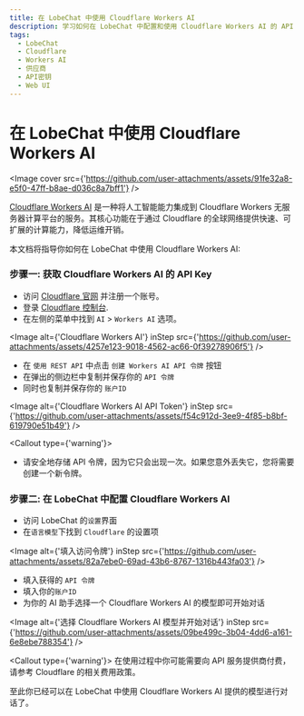 ```yaml
---
title: 在 LobeChat 中使用 Cloudflare Workers AI
description: 学习如何在 LobeChat 中配置和使用 Cloudflare Workers AI 的 API Key，以便开始对话和交互。
tags:
  - LobeChat
  - Cloudflare
  - Workers AI
  - 供应商
  - API密钥
  - Web UI
---
```


# 在 LobeChat 中使用 Cloudflare Workers AI

<Image
  cover
  src={'https://github.com/user-attachments/assets/91fe32a8-e5f0-47ff-b8ae-d036c8a7bff1'}
/>

[Cloudflare Workers AI](https://www.cloudflare.com/developer-platform/products/workers-ai/) 是一种将人工智能能力集成到 Cloudflare Workers 无服务器计算平台的服务。其核心功能在于通过 Cloudflare 的全球网络提供快速、可扩展的计算能力，降低运维开销。

本文档将指导你如何在 LobeChat 中使用 Cloudflare Workers AI:

<Steps>

### 步骤一: 获取 Cloudflare Workers AI 的 API Key

- 访问 [Cloudflare 官网](https://www.cloudflare.com/) 并注册一个账号。
- 登录 [Cloudflare 控制台](https://dash.cloudflare.com/).
- 在左侧的菜单中找到 `AI` > `Workers AI` 选项。

<Image
  alt={'Cloudflare Workers AI'}
  inStep
  src={'https://github.com/user-attachments/assets/4257e123-9018-4562-ac66-0f39278906f5'}
/>

- 在 `使用 REST API` 中点击 `创建 Workers AI API 令牌` 按钮
- 在弹出的侧边栏中复制并保存你的 `API 令牌`
- 同时也复制并保存你的 `账户ID`

<Image
  alt={'Cloudflare Workers AI API Token'}
  inStep
  src={'https://github.com/user-attachments/assets/f54c912d-3ee9-4f85-b8bf-619790e51b49'}
/>

<Callout type={'warning'}>
  - 请安全地存储 API 令牌，因为它只会出现一次。如果您意外丢失它，您将需要创建一个新令牌。
</Callout>

### 步骤二: 在 LobeChat 中配置 Cloudflare Workers AI

- 访问 LobeChat 的`设置`界面
- 在`语言模型`下找到 `Cloudflare` 的设置项

<Image
  alt={'填入访问令牌'}
  inStep
  src={'https://github.com/user-attachments/assets/82a7ebe0-69ad-43b6-8767-1316b443fa03'}
/>

- 填入获得的 `API 令牌`
- 填入你的`账户ID`
- 为你的 AI 助手选择一个 Cloudflare Workers AI 的模型即可开始对话

<Image
  alt={'选择 Cloudflare Workers AI 模型并开始对话'}
  inStep
  src={'https://github.com/user-attachments/assets/09be499c-3b04-4dd6-a161-6e8ebe788354'}
/>

<Callout type={'warning'}>
  在使用过程中你可能需要向 API 服务提供商付费，请参考 Cloudflare 的相关费用政策。
</Callout>

</Steps>

至此你已经可以在 LobeChat 中使用 Cloudflare Workers AI 提供的模型进行对话了。
